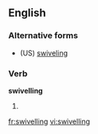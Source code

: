 ==English==

===Alternative forms===
* (US) [[swiveling]]

===Verb===
'''swivelling'''

# {{British}} {{present participle of|swivel}}

[[fr:swivelling]]
[[vi:swivelling]]